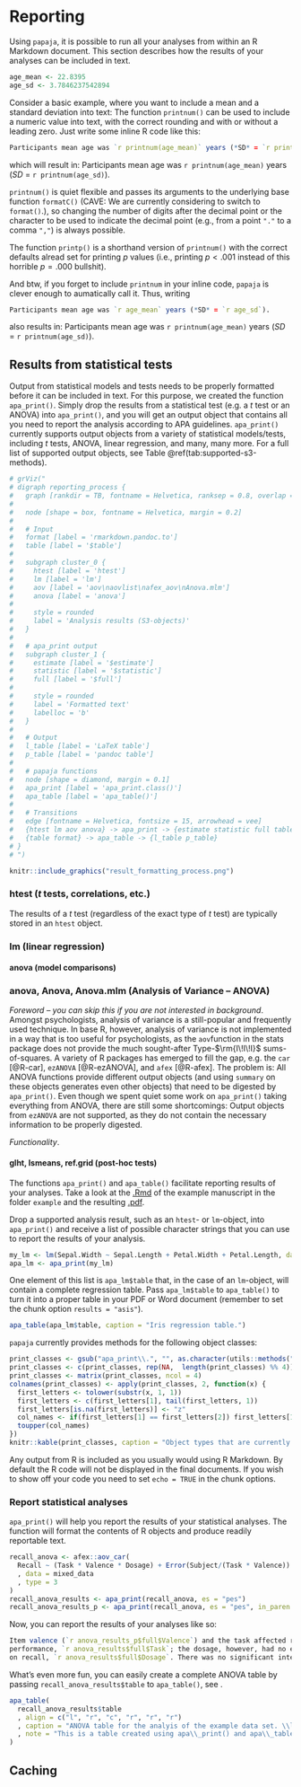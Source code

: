 # Reporting

Using `papaja`, it is possible to run all your analyses from within an R Markdown document.
This section describes how the results of your analyses can be included in text.

```r
age_mean <- 22.8395
age_sd <- 3.7846237542894
```

Consider a basic example, where you want to include a mean and a standard deviation into text:
The function `printnum()` can be used to include a numeric value into text,
with the correct rounding and with or without a leading zero.
Just write some inline R code like this:

```r
Participants mean age was `r printnum(age_mean)` years (*SD* = `r printnum(age_sd)`).
```

which will result in: Participants mean age was `r printnum(age_mean)` years (*SD* = `r printnum(age_sd)`).

`printnum()` is quiet flexible and passes its arguments to the underlying base function `formatC()` 
(CAVE: We are currently considering to switch to `format()`.),
so changing the number of digits after the decimal point or the character to be used to indicate the 
decimal point (e.g., from a point `"."` to a comma `","`) is always possible.

The function `printp()` is a shorthand version of `printnum()` with the correct defaults alread set for printing $p$ values
(i.e., printing $p < .001$ instead of this horrible $p = .000$ bullshit).

And btw, if you forget to include `printnum` in your inline code, `papaja` is clever
enough to aumatically call it. Thus, writing

```r
Participants mean age was `r age_mean` years (*SD* = `r age_sd`).
```

also results in: Participants mean age was `r printnum(age_mean)` years (*SD* = `r printnum(age_sd)`).

## Results from statistical tests

Output from statistical models and tests needs to be properly formatted before it
can be included in text.
For this purpose, we created the function `apa_print()`.
Simply drop the results from a statistical test (e.g. a $t$ test or an ANOVA)
into `apa_print()`, and you will get an output object that contains all you need
to report the analysis according to APA guidelines.
`apa_print()` currently supports output objects from a variety of statistical models/tests,
including $t$ tests, ANOVA, linear regression, and many, many more.
For a full list of supported output objects, see Table \@ref(tab:supported-s3-methods).





```r
# grViz("
# digraph reporting_process {
#   graph [rankdir = TB, fontname = Helvetica, ranksep = 0.8, overlap = FALSE]
# 
#   node [shape = box, fontname = Helvetica, margin = 0.2]
# 
#   # Input
#   format [label = 'rmarkdown.pandoc.to']
#   table [label = '$table']
# 
#   subgraph cluster_0 {
#     htest [label = 'htest']
#     lm [label = 'lm']
#     aov [label = 'aov\naovlist\nafex_aov\nAnova.mlm']
#     anova [label = 'anova']
# 
#     style = rounded
#     label = 'Analysis results (S3-objects)'
#   }
#   
#   # apa_print output
#   subgraph cluster_1 {
#     estimate [label = '$estimate']
#     statistic [label = '$statistic']
#     full [label = '$full']
# 
#     style = rounded
#     label = 'Formatted text'
#     labelloc = 'b'
#   }
# 
#   # Output
#   l_table [label = 'LaTeX table']
#   p_table [label = 'pandoc table']
# 
#   # papaja functions
#   node [shape = diamond, margin = 0.1]
#   apa_print [label = 'apa_print.class()']
#   apa_table [label = 'apa_table()']
# 
#   # Transitions
#   edge [fontname = Helvetica, fontsize = 15, arrowhead = vee]
#   {htest lm aov anova} -> apa_print -> {estimate statistic full table}
#   {table format} -> apa_table -> {l_table p_table}
# }
# ")

knitr::include_graphics("result_formatting_process.png")
```

### htest (*t* tests, correlations, etc.)

The results of a $t$ test (regardless of the exact type of $t$ test) are typically stored in an `htest` object.



### lm (linear regression)
#### anova (model comparisons)

### anova, Anova, Anova.mlm (Analysis of Variance -- ANOVA)

*Foreword -- you can skip this if you are not interested in background*.
Amongst psychologists, analysis of variance is a still-popular and frequently used technique.
In base R, however, analysis of variance is not implemented in a way that is too useful
for psychologists, as the `aov`function in the stats package does not provide the much sought-after
Type-$\rm{I\!I\!I}$ sums-of-squares. A  variety of R packages has emerged to fill the gap, e.g. the
`car` [@R-car], `ezANOVA` [@R-ezANOVA], and `afex` [@R-afex]. The problem is: All ANOVA functions provide
different output objects (and using `summary` on these objects generates even other objects) that need to be digested by `apa_print()`.
Even though we spent quiet some work on `apa_print()` taking everything from ANOVA, there are still some shortcomings: 
Output objects from `ezANOVA` are not supported, as they do not contain the necessary information to be properly digested.

*Functionality*.

#### glht, lsmeans, ref.grid (post-hoc tests)




The functions `apa_print()` and `apa_table()` facilitate reporting results of your analyses. Take a look at the [.Rmd](https://github.com/crsh/papaja/blob/master/example/example.Rmd) of the example manuscript in the folder `example` and the resulting [.pdf](https://raw.githubusercontent.com/crsh/papaja/master/example/example.pdf).

Drop a supported analysis result, such as an `htest`- or `lm`-object, into `apa_print()` and receive a list of possible character strings that you can use to report the results of your analysis.

```r
my_lm <- lm(Sepal.Width ~ Sepal.Length + Petal.Width + Petal.Length, data = iris)
apa_lm <- apa_print(my_lm)
```

One element of this list is `apa_lm$table` that, in the case of an `lm`-object, will contain a complete regression table. Pass `apa_lm$table` to `apa_table()` to turn it into a proper table in your PDF or Word document (remember to set the chunk option `results = "asis"`).

```r
apa_table(apa_lm$table, caption = "Iris regression table.")
```

<!-- GitHub markdown doesn't support MathJax

---

Table. *Iris regression table.*

| Predictor     | *b*   | 95% CI          | *t(146)*   | *p*       |
|:--------------|:-----:|:---------------:|:----------:|:---------:|
| Intercept     | 1.04  |  [0.51, 1.58]   | 3.85       | &lt; .001 |
| Sepal Length  | 0.61  |  [0.48, 0.73]   | 9.77       | &lt; .001 |
| Petal Width   | 0.56  |  [0.32, 0.80]   | 4.55       | &lt; .001 |
| Petal Length  | -0.59 |  [-0.71, -0.46] | -9.43      | &lt; .001 |

---
-->

`papaja` currently provides methods for the following object classes:

```r
print_classes <- gsub("apa_print\\.", "", as.character(utils::methods("apa_print")))
print_classes <- c(print_classes, rep(NA,  length(print_classes) %% 4))
print_classes <- matrix(print_classes, ncol = 4)
colnames(print_classes) <- apply(print_classes, 2, function(x) {
  first_letters <- tolower(substr(x, 1, 1))
  first_letters <- c(first_letters[1], tail(first_letters, 1))
  first_letters[is.na(first_letters)] <- "z"
  col_names <- if(first_letters[1] == first_letters[2]) first_letters[1] else paste(first_letters, collapse = "-")
  toupper(col_names)
})
knitr::kable(print_classes, caption = "Object types that are currently supported by `apa_print()`.")
```



Any output from R is included as you usually would using R Markdown.
By default the R code will not be displayed in the final documents.
If you wish to show off your code you need to set `echo = TRUE` in the chunk options.


### Report statistical analyses

`apa_print()` will help you report the results of your statistical analyses.
The function will format the contents of R objects and produce readily reportable text.

```r
recall_anova <- afex::aov_car(
  Recall ~ (Task * Valence * Dosage) + Error(Subject/(Task * Valence)) + Dosage
  , data = mixed_data
  , type = 3
)
recall_anova_results <- apa_print(recall_anova, es = "pes")
recall_anova_results_p <- apa_print(recall_anova, es = "pes", in_paren = TRUE)
```

Now, you can report the results of your analyses like so:

```r
Item valence (`r anova_results_p$full$Valence`) and the task affected recall
performance, `r anova_results$full$Task`; the dosage, however, had no effect
on recall, `r anova_results$full$Dosage`. There was no significant interaction.
```

<!--
> Item valence (`r #recall_anova_results_p$full$Valence`) and the task affected recall performance, `r #recall_anova_results$full$Task`;
> the dosage, however, had no effect on recall, `r #recall_anova_results$full$Dosage`.
> There was no significant interaction.
-->

What's even more fun, you can easily create a complete ANOVA table by passing `recall_anova_results$table` to `apa_table()`, see \autoref{ref:anova}.

```r
apa_table(
  recall_anova_results$table
  , align = c("l", "r", "c", "r", "r", "r")
  , caption = "ANOVA table for the analyis of the example data set. \\label{ref:anova}"
  , note = "This is a table created using apa\\_print() and apa\\_table()."
)
```



## Caching
